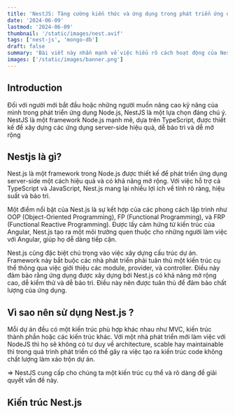 ```yaml
---
title: 'NestJS: Tăng cường kiến thức và ứng dụng trong phát triển ứng dụng Node.js'
date: '2024-06-09'
lastmod: '2024-06-09'
thumbnail: '/static/images/nest.avif'
tags: ['nest-js', 'mongo-db']
draft: false
summary: 'Bài viết này nhấn mạnh về việc hiểu rõ cách hoạt động của Nest.js trong phát triển ứng dụng Node.js. Chúng ta sẽ khám phá cách xây dựng một ứng dụng có cấu trúc rõ ràng, có khả năng mở rộng cao, dễ kiểm thử và bảo trì.'
images: ['/static/images/banner.png']
---
```


## Introduction

Đối với người mới bắt đầu hoặc những người muốn nâng cao kỹ năng của mình trong phát triển ứng dụng Node.js, NestJS là một lựa chọn đáng chú ý. NestJS là một framework Node.js mạnh mẽ, dựa trên TypeScript, được thiết kế để xây dựng các ứng dụng server-side hiệu quả, dễ bảo trì và dễ mở rộng

<TOCInline toc={props.toc} exclude="Introduction" />

## Nestjs là gì?

Nest.js là một framework trong Node.js được thiết kế để phát triển ứng dụng server-side một cách hiệu quả và có khả năng mở rộng. Với việc hỗ trợ cả TypeScript và JavaScript, Nest.js mang lại nhiều lợi ích về tính rõ ràng, hiệu suất và bảo trì.

Một điểm nổi bật của Nest.js là sự kết hợp của các phong cách lập trình như OOP (Object-Oriented Programming), FP (Functional Programming), và FRP (Functional Reactive Programming). Được lấy cảm hứng từ kiến trúc của Angular, Nest.js tạo ra một môi trường quen thuộc cho những người làm việc với Angular, giúp họ dễ dàng tiếp cận.

Nest.js cũng đặc biệt chú trọng vào việc xây dựng cấu trúc dự án. Framework này bắt buộc các nhà phát triển phải tuân thủ một kiến trúc cụ thể thông qua việc giới thiệu các module, provider, và controller. Điều này đảm bảo rằng ứng dụng được xây dựng bởi Nest.js có khả năng mở rộng cao, dễ kiểm thử và dễ bảo trì. Điều này nên được tuân thủ để đảm bảo chất lượng của ứng dụng.

## Vì sao nên sử dụng Nest.js ?

Mỗi dự án đều có một kiến trúc phù hợp khác nhau như MVC, kiến trúc thành phần hoặc các kiến trúc khác. Với một nhà phát triển mới làm việc với NodeJS thì họ sẽ không có tư duy về architecture, scable hay maintainable thì trong quá trình phát triển có thể gây ra việc tạo ra kiến trúc code không chất lượng làm xáo trộn dự án.

=> NestJS cung cấp cho chúng ta một kiến trúc cụ thể và rõ dàng để giải quyết vấn đề này.

## Kiến trúc Nest.js
